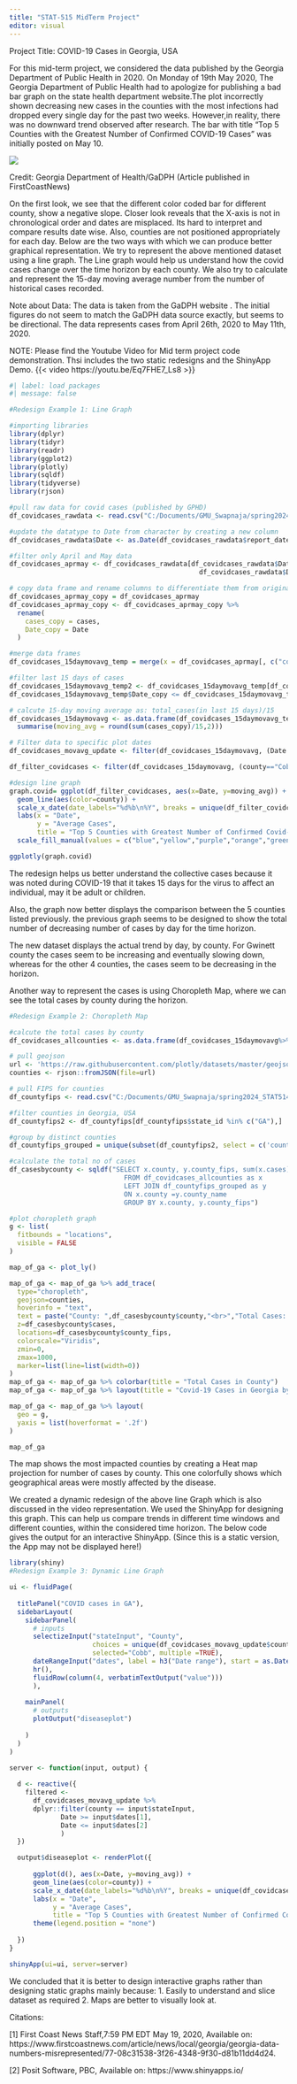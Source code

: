 ---
title: "STAT-515 MidTerm Project"
editor: visual
---

Project Title: COVID-19 Cases in Georgia, USA

For this mid-term project, we considered the data published by the Georgia Department of Public Health in 2020. On Monday of 19th May 2020, The Georgia Department of Public Health had to apologize for publishing a bad bar graph on the state health department website.The plot incorrectly shown decreasing new cases in the counties with the most infections had dropped every single day for the past two weeks. However,in reality, there was no downward trend observed after research. The bar with title “Top 5 Counties with the Greatest Number of Confirmed COVID-19 Cases” was initially posted on May 10.

![](images/original_badgraph.png){fig-align="center"}

Credit: Georgia Department of Health/GaDPH (Article published in FirstCoastNews)

On the first look, we see that the different color coded bar for different county, show a negative slope. Closer look reveals that the X-axis is not in chronological order and dates are misplaced. Its hard to interpret and compare results date wise. Also, counties are not positioned appropriately for each day. Below are the two ways with which we can produce better graphical representation. We try to represent the above mentioned dataset using a line graph. The Line graph would help us understand how the covid cases change over the time horizon by each county. We also try to calculate and represent the 15-day moving average number from the number of historical cases recorded.

Note about Data: The data is taken from the GaDPH website . The initial figures do not seem to match the GaDPH data source exactly, but seems to be directional. The data represents cases from April 26th, 2020 to May 11th, 2020.

NOTE: Please find the Youtube Video for Mid term project code demonstration. Thsi includes the two static redesigns and the ShinyApp Demo.
{{< video https://youtu.be/Eq7FHE7_Ls8 >}}

```{r}
#| label: load packages
#| message: false

#Redesign Example 1: Line Graph

#importing libraries
library(dplyr)
library(tidyr)
library(readr)
library(ggplot2)
library(plotly)
library(sqldf)
library(tidyverse)
library(rjson)

#pull raw data for covid cases (published by GPHD)
df_covidcases_rawdata <- read.csv("C:/Documents/GMU_Swapnaja/spring2024_STAT514/project/5.17.23_archive_epicurve_rpt_date.csv", header = TRUE)

#update the datatype to Date from character by creating a new column
df_covidcases_rawdata$Date <- as.Date(df_covidcases_rawdata$report_date)

#filter only April and May data
df_covidcases_aprmay <- df_covidcases_rawdata[df_covidcases_rawdata$Date > "2020-04-01" &
                                                df_covidcases_rawdata$Date < "2020-05-15", ]

# copy data frame and rename columns to differentiate them from original data frame
df_covidcases_aprmay_copy = df_covidcases_aprmay
df_covidcases_aprmay_copy <- df_covidcases_aprmay_copy %>% 
  rename(
    cases_copy = cases,
    Date_copy = Date
  )

#merge data frames
df_covidcases_15daymovavg_temp = merge(x = df_covidcases_aprmay[, c("county",'report_date',"Date","cases")], y = df_covidcases_aprmay_copy[, c("county", "cases_copy","Date_copy")], by = "county", all.x=TRUE)

#filter last 15 days of cases
df_covidcases_15daymovavg_temp2 <- df_covidcases_15daymovavg_temp[df_covidcases_15daymovavg_temp$Date_copy > df_covidcases_15daymovavg_temp$Date-15 &
df_covidcases_15daymovavg_temp$Date_copy <= df_covidcases_15daymovavg_temp$Date, ]

# calcute 15-day moving average as: total_cases(in last 15 days)/15
df_covidcases_15daymovavg <- as.data.frame(df_covidcases_15daymovavg_temp2%>%group_by(county,report_date,Date,cases)%>%
  summarise(moving_avg = round(sum(cases_copy)/15,2)))

# Filter data to specific plot dates
df_covidcases_movavg_update <- filter(df_covidcases_15daymovavg, (Date >= as.Date('2020-04-26')  & Date <= as.Date('2020-05-11')))

df_filter_covidcases <- filter(df_covidcases_15daymovavg, (county=="Cobb" | county =="DeKalb" | county =="Fulton" | county == "Gwinnett" | county == "Hall") & (Date >= as.Date('2020-04-26')  & Date <= as.Date('2020-05-11')))

#design line graph
graph.covid= ggplot(df_filter_covidcases, aes(x=Date, y=moving_avg)) +
  geom_line(aes(color=county)) +
  scale_x_date(date_labels="%d%b\n%Y", breaks = unique(df_filter_covidcases$Date)) +
  labs(x = "Date",
       y = "Average Cases",
       title = "Top 5 Counties with Greatest Number of Confirmed Covid-19 Cases (Apr-May 2020)")+
  scale_fill_manual(values = c("blue","yellow","purple","orange","green"))

ggplotly(graph.covid)

```

The redesign helps us better understand the collective cases because it was noted during COVID-19 that it takes 15 days for the virus to affect an individual, may it be adult or children.

Also, the graph now better displays the comparison between the 5 counties listed previously. the previous graph seems to be designed to show the total number of decreasing number of cases by day for the time horizon.

The new dataset displays the actual trend by day, by county. For Gwinett county the cases seem to be increasing and eventually slowing down, whereas for the other 4 counties, the cases seem to be decreasing in the horizon.

Another way to represent the cases is using Choropleth Map, where we can see the total cases by county during the horizon.

```{r}
#Redesign Example 2: Choropleth Map

#calcute the total cases by county
df_covidcases_allcounties <- as.data.frame(df_covidcases_15daymovavg%>%group_by(county)%>%summarise(cases = sum(cases)))

# pull geojson
url <- 'https://raw.githubusercontent.com/plotly/datasets/master/geojson-counties-fips.json'
counties <- rjson::fromJSON(file=url)

# pull FIPS for counties
df_countyfips <- read.csv("C:/Documents/GMU_Swapnaja/spring2024_STAT514/project/uszips.csv", header = TRUE)

#filter counties in Georgia, USA
df_countyfips2 <- df_countyfips[df_countyfips$state_id %in% c("GA"),]

#group by distinct counties
df_countyfips_grouped = unique(subset(df_countyfips2, select = c('county_name','county_fips')))

#calculate the total no of cases
df_casesbycounty <- sqldf("SELECT x.county, y.county_fips, sum(x.cases) as cases
                             FROM df_covidcases_allcounties as x
                             LEFT JOIN df_countyfips_grouped as y
                             ON x.county =y.county_name
                             GROUP BY x.county, y.county_fips")

#plot choropleth graph
g <- list(
  fitbounds = "locations",
  visible = FALSE
)

map_of_ga <- plot_ly()

map_of_ga <- map_of_ga %>% add_trace(
  type="choropleth",
  geojson=counties,
  hoverinfo = "text",
  text = paste("County: ",df_casesbycounty$county,"<br>","Total Cases: ",df_casesbycounty$cases),
  z=df_casesbycounty$cases,
  locations=df_casesbycounty$county_fips,
  colorscale="Viridis",
  zmin=0,
  zmax=1000,
  marker=list(line=list(width=0))
)
map_of_ga <- map_of_ga %>% colorbar(title = "Total Cases in County")
map_of_ga <- map_of_ga %>% layout(title = "Covid-19 Cases in Georgia by County (April to May 2020)")

map_of_ga <- map_of_ga %>% layout(
  geo = g,
  yaxis = list(hoverformat = '.2f')
)

map_of_ga
```

The map shows the most impacted counties by creating a Heat map projection for number of cases by county. This one colorfully shows which geographical areas were mostly affected by the disease.

We created a dynamic redesign of the above line Graph which is also discussed in the video representation. We used the ShinyApp for designing this graph. This can help us compare trends in different time windows and different counties, within the considered time horizon. The below code gives the output for an interactive ShinyApp. (Since this is a static version, the App may not be displayed here!)

```{r}
library(shiny) 
#Redesign Example 3: Dynamic Line Graph

ui <- fluidPage(
  
  titlePanel("COVID cases in GA"),
  sidebarLayout(
    sidebarPanel(
      # inputs
      selectizeInput("stateInput", "County",
                     choices = unique(df_covidcases_movavg_update$county),  
                     selected="Cobb", multiple =TRUE),
      dateRangeInput("dates", label = h3("Date range"), start = as.Date('2020-04-26'), end = as.Date('2020-05-14'), min = as.Date('2020-04-26'), max = as.Date('2020-05-14')),
      hr(),
      fluidRow(column(4, verbatimTextOutput("value")))
      ),
    
    mainPanel(
      # outputs
      plotOutput("diseaseplot")
      
    ) 
  ) 
)   

server <- function(input, output) {
  
  d <- reactive({
    filtered <-
      df_covidcases_movavg_update %>%
      dplyr::filter(county == input$stateInput,
             Date >= input$dates[1],
             Date <= input$dates[2]
             )
  })

  output$diseaseplot <- renderPlot({
    
      ggplot(d(), aes(x=Date, y=moving_avg)) +
      geom_line(aes(color=county)) +
      scale_x_date(date_labels="%d%b\n%Y", breaks = unique(df_covidcases_movavg_update$Date)) +
      labs(x = "Date",
           y = "Average Cases",
           title = "Top 5 Counties with Greatest Number of Confirmed Covid-19 Cases (Apr-May 2020)")+
      theme(legend.position = "none")
    
  })
}

shinyApp(ui=ui, server=server)
```

We concluded that it is better to design interactive graphs rather than designing static graphs mainly because: 1. Easily to understand and slice dataset as required 2. Maps are better to visually look at.

Citations:

\[1\] First Coast News Staff,7:59 PM EDT May 19, 2020, Available on: https://www.firstcoastnews.com/article/news/local/georgia/georgia-data-numbers-misrepresented/77-08c31538-3f26-4348-9f30-d81b11dd4d24.

\[2\] Posit Software, PBC, Available on: https://www.shinyapps.io/
